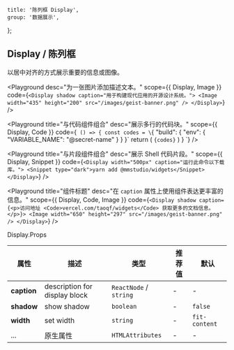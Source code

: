 
	title: '陈列框 Display',
	group: '数据展示',
};

## Display / 陈列框

以居中对齐的方式展示重要的信息或图像。

<Playground
	desc="为一张图片添加描述文本。"
	scope={{ Display, Image }}
	code={`
  <Display shadow caption="用于构建现代应用的开源设计系统。">
    <Image width="435" height="200" src="/images/geist-banner.png" />
  </Display>
`}
/>

<Playground
	title="与代码组件组合"
	desc="展示多行的代码块。"
	scope={{ Display, Code }}
	code={`
() => {
  const codes = \`{
  "build": {
    "env": {
      "VARIABLE_NAME": "@secret-name"
    }
  }
}\`
  return (
    <Display width="500px" caption="为应用程序的构建定义环境变量。">
      <Code block>{codes}</Code>
    </Display>
  )
}
`}
/>

<Playground
	title="与片段组件组合"
	desc="展示 Shell 代码片段。"
	scope={{ Display, Snippet }}
	code={`
  <Display width="500px" caption="运行此命令以下载库。">
    <Snippet type="dark">yarn add @mmstudio/widgets</Snippet>
  </Display>
`}
/>

<Playground
	title="组件标题"
	desc="在 `caption` 属性上使用组件表达更丰富的信息。"
	scope={{ Display, Code, Image }}
	code={`
  <Display shadow caption={<p>访问地址 <Code>vercel.com/taoqf/widgets</Code> 获取更多的文档信息。</p>}>
    <Image width="650" height="297" src="/images/geist-banner.png" />
  </Display>
`}
/>

<Attributes edit="/pages/zh-cn/components/display.mdx">
<Attributes.Title>Display.Props</Attributes.Title>

| 属性        | 描述                          | 类型                   | 推荐值 | 默认          |
| ----------- | ----------------------------- | ---------------------- | ------ | ------------- |
| **caption** | description for display block | `ReactNode` / `string` | -      | -             |
| **shadow**  | show shadow                   | `boolean`              | -      | `false`       |
| **width**   | set width                     | `string`               | -      | `fit-content` |
| ...         | 原生属性                      | `HTMLAttributes`       | -      | -             |

</Attributes>

